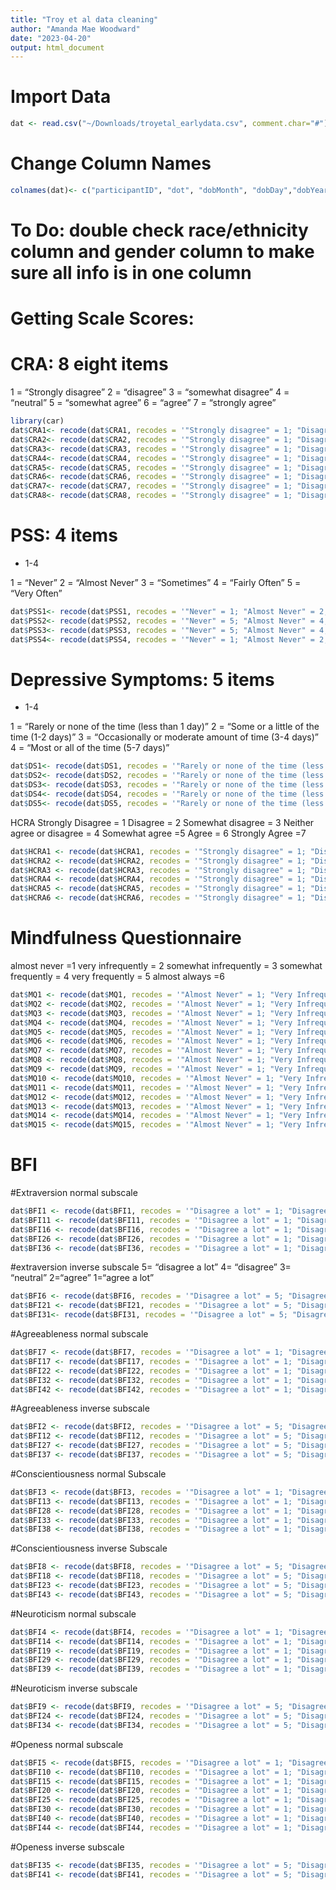 ```yaml
---
title: "Troy et al data cleaning"
author: "Amanda Mae Woodward"
date: "2023-04-20"
output: html_document
---
```


# Import Data
```r
dat <- read.csv("~/Downloads/troyetal_earlydata.csv", comment.char="#")
```

# Change Column Names
```r
colnames(dat)<- c("participantID", "dot", "dobMonth", "dobDay","dobYear", "raceEthnicity", "raceEthnicityDescription", "gender", "genderDescription", "ses","CRA1", "CRA2", "CRA3", "CRA4", "CRA5", "CRA6", "CRA7", "CRA8","HCRA1", "HCRA2", "HCRA3", "HCRA4", "HCRA5", "HCRA6", "DS1", "DS2", "DS3", "DS4", "DS5", "PSS1", "PSS2", "PSS3", "PSS4", "MSES", "MQ1", "MQ2", "MQ3", "MQ4", "MQ5", "MQ6", "MQ7","MQ8", "MQ9", "MQ10", "MQ11", "MQ12", "MQ13","MQ14","MQ15", "BFI1", "BFI2", "BFI3", "BFI4", "BFI5", "BFI6", "BFI7", "BFI8", "BFI9", "BFI10", "BFI11", "BFI12","BFI13","BFI14","BFI15","BFI16", "BFI17", "BFI18","BFI19", "BFI20", "BFI21","BFI22", "BFI23", "BFI24", "BFI25", "BFI26", "BFI27", "BFI28", "BFI29", "BFI30", "BFI31", "BFI32", "BFI33", "BFI34","BFI35","BFI36","BFI37","BFI38", "BFI39", "BFI40","BFI41", "BFI42", "BFI43","BFI44")
```

# To Do: double check race/ethnicity column and gender column to make sure all info is in one column 


# Getting Scale Scores:

# CRA: 8 eight items
1 = "Strongly disagree"
2 = "disagree"
3 = "somewhat disagree" 
4 = "neutral"
5 = "somewhat agree"
6 = "agree" 
7 = "strongly agree"
```r
library(car)
dat$CRA1<- recode(dat$CRA1, recodes = '"Strongly disagree" = 1; "Disagree" = 2; "Somewhat disagree" = 3; "Neutral" = 4; "Somewhat agree" =5; "Agree" = 6; "Strongly agree" = 7')
dat$CRA2<- recode(dat$CRA2, recodes = '"Strongly disagree" = 1; "Disagree" = 2; "Somewhat disagree" = 3; "Neutral" = 4; "Somewhat agree" =5; "Agree" = 6; "Strongly agree" = 7')
dat$CRA3<- recode(dat$CRA3, recodes = '"Strongly disagree" = 1; "Disagree" = 2; "Somewhat disagree" = 3; "Neutral" = 4; "Somewhat agree" =5; "Agree" = 6; "Strongly agree" = 7')
dat$CRA4<- recode(dat$CRA4, recodes = '"Strongly disagree" = 1; "Disagree" = 2; "Somewhat disagree" = 3; "Neutral" = 4; "Somewhat agree" =5; "Agree" = 6; "Strongly agree" = 7')
dat$CRA5<- recode(dat$CRA5, recodes = '"Strongly disagree" = 1; "Disagree" = 2; "Somewhat disagree" = 3; "Neutral" = 4; "Somewhat agree" =5; "Agree" = 6; "Strongly agree" = 7')
dat$CRA6<- recode(dat$CRA6, recodes = '"Strongly disagree" = 1; "Disagree" = 2; "Somewhat disagree" = 3; "Neutral" = 4; "Somewhat agree" =5; "Agree" = 6; "Strongly agree" = 7')
dat$CRA7<- recode(dat$CRA7, recodes = '"Strongly disagree" = 1; "Disagree" = 2; "Somewhat disagree" = 3; "Neutral" = 4; "Somewhat agree" =5; "Agree" = 6; "Strongly agree" = 7')
dat$CRA8<- recode(dat$CRA8, recodes = '"Strongly disagree" = 1; "Disagree" = 2; "Somewhat disagree" = 3; "Neutral" = 4; "Somewhat agree" =5; "Agree" = 6; "Strongly agree" = 7')
```

# PSS: 4 items
- 1-4

1 = "Never"
2 = "Almost Never"
3 = "Sometimes"
4 = "Fairly Often"
5 = "Very Often"

```r
dat$PSS1<- recode(dat$PSS1, recodes = '"Never" = 1; "Almost Never" = 2; "Sometimes" = 3; "Fairly Often" = 4; "Very Often" = 5')
dat$PSS2<- recode(dat$PSS2, recodes = '"Never" = 5; "Almost Never" = 4; "Sometimes" = 3; "Fairly Often" = 2; "Very Often" = 1')
dat$PSS3<- recode(dat$PSS3, recodes = '"Never" = 5; "Almost Never" = 4; "Sometimes" = 3; "Fairly Often" = 2; "Very Often" = 1')
dat$PSS4<- recode(dat$PSS4, recodes = '"Never" = 1; "Almost Never" = 2; "Sometimes" = 3; "Fairly Often" = 4; "Very Often" = 5')
```

# Depressive Symptoms: 5 items
- 1-4

1 = "Rarely or none of the time (less than 1 day)"
2 = "Some or a little of the time (1-2 days)"
3 = "Occasionally or moderate amount of time (3-4 days)"
4 = "Most or all of the time (5-7 days)"

```r
dat$DS1<- recode(dat$DS1, recodes = '"Rarely or none of the time (less than 1 day)" = 1; "Some or a little of the time (1-2 days)" = 2; "Occasionally or moderate amount of time (3-4 days)" = 3; "Most or all of the time (5-7 days)" = 4')
dat$DS2<- recode(dat$DS2, recodes = '"Rarely or none of the time (less than 1 day)" = 1; "Some or a little of the time (1-2 days)" = 2; "Occasionally or moderate amount of time (3-4 days)" = 3; "Most or all of the time (5-7 days)" = 4')
dat$DS3<- recode(dat$DS3, recodes = '"Rarely or none of the time (less than 1 day)" = 1; "Some or a little of the time (1-2 days)" = 2; "Occasionally or moderate amount of time (3-4 days)" = 3; "Most or all of the time (5-7 days)" = 4')
dat$DS4<- recode(dat$DS4, recodes = '"Rarely or none of the time (less than 1 day)" = 1; "Some or a little of the time (1-2 days)" = 2; "Occasionally or moderate amount of time (3-4 days)" = 3; "Most or all of the time (5-7 days)" = 4')
dat$DS5<- recode(dat$DS5, recodes = '"Rarely or none of the time (less than 1 day)" = 1; "Some or a little of the time (1-2 days)" = 2; "Occasionally or moderate amount of time (3-4 days)" = 3; "Most or all of the time (5-7 days)" = 4')
```


HCRA
Strongly Disagree  = 1
Disagree = 2
Somewhat disagree = 3
Neither agree or disagree = 4
Somewhat agree =5
Agree = 6
Strongly Agree =7
```r
dat$HCRA1 <- recode(dat$HCRA1, recodes = '"Strongly disagree" = 1; "Disagree" = 2; "Somewhat disagree" = 3; "Neither agree nor disagree" = 4; "Somewhat agree" = 5; "Agree" = 6; "Strongly agree" = 7')
dat$HCRA2 <- recode(dat$HCRA2, recodes = '"Strongly disagree" = 1; "Disagree" = 2; "Somewhat disagree" = 3; "Neither agree nor disagree" = 4; "Somewhat agree" = 5; "Agree" = 6; "Strongly agree" = 7')
dat$HCRA3 <- recode(dat$HCRA3, recodes = '"Strongly disagree" = 1; "Disagree" = 2; "Somewhat disagree" = 3; "Neither agree nor disagree" = 4; "Somewhat agree" = 5; "Agree" = 6; "Strongly agree" = 7')
dat$HCRA4 <- recode(dat$HCRA4, recodes = '"Strongly disagree" = 1; "Disagree" = 2; "Somewhat disagree" = 3; "Neither agree nor disagree" = 4; "Somewhat agree" = 5; "Agree" = 6; "Strongly agree" = 7')
dat$HCRA5 <- recode(dat$HCRA5, recodes = '"Strongly disagree" = 1; "Disagree" = 2; "Somewhat disagree" = 3; "Neither agree nor disagree" = 4; "Somewhat agree" = 5; "Agree" = 6; "Strongly agree" = 7')
dat$HCRA6 <- recode(dat$HCRA6, recodes = '"Strongly disagree" = 1; "Disagree" = 2; "Somewhat disagree" = 3; "Neither agree nor disagree" = 4; "Somewhat agree" = 5; "Agree" = 6; "Strongly agree" = 7’)
```

# Mindfulness Questionnaire
almost never =1
very infrequently = 2
somewhat infrequently = 3
somewhat frequently = 4
very frequently = 5
almost always =6

```r
dat$MQ1 <- recode(dat$MQ1, recodes = '"Almost Never" = 1; "Very Infrequently" = 2; "Somewhat Infrequently" = 3; "Somewhat Frequently" = 4; "Very Frequently" = 5; "Almost Always" = 6')
dat$MQ2 <- recode(dat$MQ2, recodes = '"Almost Never" = 1; "Very Infrequently" = 2; "Somewhat Infrequently" = 3; "Somewhat Frequently" = 4; "Very Frequently" = 5; "Almost Always" = 6')
dat$MQ3 <- recode(dat$MQ3, recodes = '"Almost Never" = 1; "Very Infrequently" = 2; "Somewhat Infrequently" = 3; "Somewhat Frequently" = 4; "Very Frequently" = 5; "Almost Always" = 6')
dat$MQ4 <- recode(dat$MQ4, recodes = '"Almost Never" = 1; "Very Infrequently" = 2; "Somewhat Infrequently" = 3; "Somewhat Frequently" = 4; "Very Frequently" = 5; "Almost Always" = 6')
dat$MQ5 <- recode(dat$MQ5, recodes = '"Almost Never" = 1; "Very Infrequently" = 2; "Somewhat Infrequently" = 3; "Somewhat Frequently" = 4; "Very Frequently" = 5; "Almost Always" = 6')
dat$MQ6 <- recode(dat$MQ6, recodes = '"Almost Never" = 1; "Very Infrequently" = 2; "Somewhat Infrequently" = 3; "Somewhat Frequently" = 4; "Very Frequently" = 5; "Almost Always" = 6')
dat$MQ7 <- recode(dat$MQ7, recodes = '"Almost Never" = 1; "Very Infrequently" = 2; "Somewhat Infrequently" = 3; "Somewhat Frequently" = 4; "Very Frequently" = 5; "Almost Always" = 6')
dat$MQ8 <- recode(dat$MQ8, recodes = '"Almost Never" = 1; "Very Infrequently" = 2; "Somewhat Infrequently" = 3; "Somewhat Frequently" = 4; "Very Frequently" = 5; "Almost Always" = 6')
dat$MQ9 <- recode(dat$MQ9, recodes = '"Almost Never" = 1; "Very Infrequently" = 2; "Somewhat Infrequently" = 3; "Somewhat Frequently" = 4; "Very Frequently" = 5; "Almost Always" = 6')
dat$MQ10 <- recode(dat$MQ10, recodes = '"Almost Never" = 1; "Very Infrequently" = 2; "Somewhat Infrequently" = 3; "Somewhat Frequently" = 4; "Very Frequently" = 5; "Almost Always" = 6')
dat$MQ11 <- recode(dat$MQ11, recodes = '"Almost Never" = 1; "Very Infrequently" = 2; "Somewhat Infrequently" = 3; "Somewhat Frequently" = 4; "Very Frequently" = 5; "Almost Always" = 6')
dat$MQ12 <- recode(dat$MQ12, recodes = '"Almost Never" = 1; "Very Infrequently" = 2; "Somewhat Infrequently" = 3; "Somewhat Frequently" = 4; "Very Frequently" = 5; "Almost Always" = 6')
dat$MQ13 <- recode(dat$MQ13, recodes = '"Almost Never" = 1; "Very Infrequently" = 2; "Somewhat Infrequently" = 3; "Somewhat Frequently" = 4; "Very Frequently" = 5; "Almost Always" = 6')
dat$MQ14 <- recode(dat$MQ14, recodes = '"Almost Never" = 1; "Very Infrequently" = 2; "Somewhat Infrequently" = 3; "Somewhat Frequently" = 4; "Very Frequently" = 5; "Almost Always" = 6')
dat$MQ15 <- recode(dat$MQ15, recodes = '"Almost Never" = 1; "Very Infrequently" = 2; "Somewhat Infrequently" = 3; "Somewhat Frequently" = 4; "Very Frequently" = 5; "Almost Always" = 6')
```

# BFI 
#Extraversion normal subscale
```r
dat$BFI1 <- recode(dat$BFI1, recodes = '"Disagree a lot" = 1; "Disagree" = 2; "Neutral" = 3; "Agree" = 4; "Agree a lot" = 5')
dat$BFI11 <- recode(dat$BFI11, recodes = '"Disagree a lot" = 1; "Disagree" = 2; "Neutral" = 3; "Agree" = 4; "Agree a lot" = 5')
dat$BFI16 <- recode(dat$BFI16, recodes = '"Disagree a lot" = 1; "Disagree" = 2; "Neutral" = 3; "Agree" = 4; "Agree a lot" = 5')
dat$BFI26 <- recode(dat$BFI26, recodes = '"Disagree a lot" = 1; "Disagree" = 2; "Neutral" = 3; "Agree" = 4; "Agree a lot" = 5')
dat$BFI36 <- recode(dat$BFI36, recodes = '"Disagree a lot" = 1; "Disagree" = 2; "Neutral" = 3; "Agree" = 4; "Agree a lot" = 5')
```
#extraversion inverse subscale
5= "disagree a lot"
4= "disagree"
3= "neutral"
2="agree"
1="agree a lot"
```r
dat$BFI6 <- recode(dat$BFI6, recodes = '"Disagree a lot" = 5; "Disagree" = 4; "Neutral" = 3; "Agree" = 2; "Agree a lot" = 1')
dat$BFI21 <- recode(dat$BFI21, recodes = '"Disagree a lot" = 5; "Disagree" = 4; "Neutral" = 3; "Agree" = 2; "Agree a lot" = 1')
dat$BFI31<- recode(dat$BFI31, recodes = '"Disagree a lot" = 5; "Disagree" = 4; "Neutral" = 3; "Agree" = 2; "Agree a lot" = 1')
```
#Agreeableness normal subscale
```r
dat$BFI7 <- recode(dat$BFI7, recodes = '"Disagree a lot" = 1; "Disagree" = 2; "Neutral" = 3; "Agree" = 4; "Agree a lot" = 5')
dat$BFI17 <- recode(dat$BFI17, recodes = '"Disagree a lot" = 1; "Disagree" = 2; "Neutral" = 3; "Agree" = 4; "Agree a lot" = 5')
dat$BFI22 <- recode(dat$BFI22, recodes = '"Disagree a lot" = 1; "Disagree" = 2; "Neutral" = 3; "Agree" = 4; "Agree a lot" = 5')
dat$BFI32 <- recode(dat$BFI32, recodes = '"Disagree a lot" = 1; "Disagree" = 2; "Neutral" = 3; "Agree" = 4; "Agree a lot" = 5')
dat$BFI42 <- recode(dat$BFI42, recodes = '"Disagree a lot" = 1; "Disagree" = 2; "Neutral" = 3; "Agree" = 4; "Agree a lot" = 5')
```
#Agreeableness inverse subscale
```r
dat$BFI2 <- recode(dat$BFI2, recodes = '"Disagree a lot" = 5; "Disagree" = 4; "Neutral" = 3; "Agree" = 2; "Agree a lot" = 1')
dat$BFI12 <- recode(dat$BFI12, recodes = '"Disagree a lot" = 5; "Disagree" = 4; "Neutral" = 3; "Agree" = 2; "Agree a lot" = 1')
dat$BFI27 <- recode(dat$BFI27, recodes = '"Disagree a lot" = 5; "Disagree" = 4; "Neutral" = 3; "Agree" = 2; "Agree a lot" = 1')
dat$BFI37 <- recode(dat$BFI37, recodes = '"Disagree a lot" = 5; "Disagree" = 4; "Neutral" = 3; "Agree" = 2; "Agree a lot" = 1')
```
#Conscientiousness normal Subscale
```r
dat$BFI3 <- recode(dat$BFI3, recodes = '"Disagree a lot" = 1; "Disagree" = 2; "Neutral" = 3; "Agree" = 4; "Agree a lot" = 5')
dat$BFI13 <- recode(dat$BFI13, recodes = '"Disagree a lot" = 1; "Disagree" = 2; "Neutral" = 3; "Agree" = 4; "Agree a lot" = 5')
dat$BFI28 <- recode(dat$BFI28, recodes = '"Disagree a lot" = 1; "Disagree" = 2; "Neutral" = 3; "Agree" = 4; "Agree a lot" = 5')
dat$BFI33 <- recode(dat$BFI33, recodes = '"Disagree a lot" = 1; "Disagree" = 2; "Neutral" = 3; "Agree" = 4; "Agree a lot" = 5')
dat$BFI38 <- recode(dat$BFI38, recodes = '"Disagree a lot" = 1; "Disagree" = 2; "Neutral" = 3; "Agree" = 4; "Agree a lot" = 5')
```
#Conscientiousness inverse Subscale
```r
dat$BFI8 <- recode(dat$BFI8, recodes = '"Disagree a lot" = 5; "Disagree" = 4; "Neutral" = 3; "Agree" = 2; "Agree a lot" = 1')
dat$BFI18 <- recode(dat$BFI18, recodes = '"Disagree a lot" = 5; "Disagree" = 4; "Neutral" = 3; "Agree" = 2; "Agree a lot" = 1')
dat$BFI23 <- recode(dat$BFI23, recodes = '"Disagree a lot" = 5; "Disagree" = 4; "Neutral" = 3; "Agree" = 2; "Agree a lot" = 1')
dat$BFI43 <- recode(dat$BFI43, recodes = '"Disagree a lot" = 5; "Disagree" = 4; "Neutral" = 3; "Agree" = 2; "Agree a lot" = 1')
```

#Neuroticism normal subscale
```r
dat$BFI4 <- recode(dat$BFI4, recodes = '"Disagree a lot" = 1; "Disagree" = 2; "Neutral" = 3; "Agree" = 4; "Agree a lot" = 5')
dat$BFI14 <- recode(dat$BFI14, recodes = '"Disagree a lot" = 1; "Disagree" = 2; "Neutral" = 3; "Agree" = 4; "Agree a lot" = 5')
dat$BFI19 <- recode(dat$BFI19, recodes = '"Disagree a lot" = 1; "Disagree" = 2; "Neutral" = 3; "Agree" = 4; "Agree a lot" = 5')
dat$BFI29 <- recode(dat$BFI29, recodes = '"Disagree a lot" = 1; "Disagree" = 2; "Neutral" = 3; "Agree" = 4; "Agree a lot" = 5')
dat$BFI39 <- recode(dat$BFI39, recodes = '"Disagree a lot" = 1; "Disagree" = 2; "Neutral" = 3; "Agree" = 4; "Agree a lot" = 5')
```

#Neuroticism inverse subscale
```r
dat$BFI9 <- recode(dat$BFI9, recodes = '"Disagree a lot" = 5; "Disagree" = 4; "Neutral" = 3; "Agree" = 2; "Agree a lot" = 1')
dat$BFI24 <- recode(dat$BFI24, recodes = '"Disagree a lot" = 5; "Disagree" = 4; "Neutral" = 3; "Agree" = 2; "Agree a lot" = 1')
dat$BFI34 <- recode(dat$BFI34, recodes = '"Disagree a lot" = 5; "Disagree" = 4; "Neutral" = 3; "Agree" = 2; "Agree a lot" = 1')
```

#Openess normal subscale
```r
dat$BFI5 <- recode(dat$BFI5, recodes = '"Disagree a lot" = 1; "Disagree" = 2; "Neutral" = 3; "Agree" = 4; "Agree a lot" = 5')
dat$BFI10 <- recode(dat$BFI10, recodes = '"Disagree a lot" = 1; "Disagree" = 2; "Neutral" = 3; "Agree" = 4; "Agree a lot" = 5')
dat$BFI15 <- recode(dat$BFI15, recodes = '"Disagree a lot" = 1; "Disagree" = 2; "Neutral" = 3; "Agree" = 4; "Agree a lot" = 5')
dat$BFI20 <- recode(dat$BFI20, recodes = '"Disagree a lot" = 1; "Disagree" = 2; "Neutral" = 3; "Agree" = 4; "Agree a lot" = 5')
dat$BFI25 <- recode(dat$BFI25, recodes = '"Disagree a lot" = 1; "Disagree" = 2; "Neutral" = 3; "Agree" = 4; "Agree a lot" = 5')
dat$BFI30 <- recode(dat$BFI30, recodes = '"Disagree a lot" = 1; "Disagree" = 2; "Neutral" = 3; "Agree" = 4; "Agree a lot" = 5')
dat$BFI40 <- recode(dat$BFI40, recodes = '"Disagree a lot" = 1; "Disagree" = 2; "Neutral" = 3; "Agree" = 4; "Agree a lot" = 5')
dat$BFI44 <- recode(dat$BFI44, recodes = '"Disagree a lot" = 1; "Disagree" = 2; "Neutral" = 3; "Agree" = 4; "Agree a lot" = 5')
```

#Openess inverse subscale
```r
dat$BFI35 <- recode(dat$BFI35, recodes = '"Disagree a lot" = 5; "Disagree" = 4; "Neutral" = 3; "Agree" = 2; "Agree a lot" = 1')
dat$BFI41 <- recode(dat$BFI41, recodes = '"Disagree a lot" = 5; "Disagree" = 4; "Neutral" = 3; "Agree" = 2; "Agree a lot" = 1')
```
